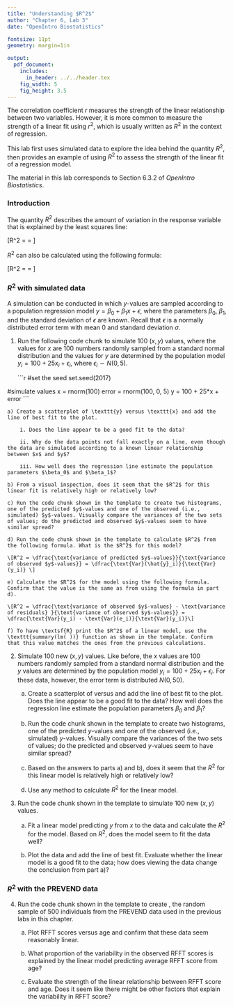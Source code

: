 ```yaml
---
title: "Understanding $R^2$"
author: "Chapter 6, Lab 3"
date: "OpenIntro Biostatistics"

fontsize: 11pt
geometry: margin=1in

output:
  pdf_document:
    includes:
      in_header: ../../header.tex
    fig_width: 5
    fig_height: 3.5
---
```


\begin{small}
	
	\textbf{Topics}
	\begin{itemize}
	  \item $R^2$ with simulated data
	  \item $R^2$ with the PREVEND data
	\end{itemize}
	
\end{small}

The correlation coefficient $r$ measures the strength of the linear relationship between two variables. However, it is more common to measure the strength of a linear fit using $r^2$, which is usually written as $R^2$ in the context of regression.

This lab first uses simulated data to explore the idea behind the quantity $R^2$, then provides an example of using $R^2$ to assess the strength of the linear fit of a regression model.

The material in this lab corresponds to Section 6.3.2 of *OpenIntro Biostatistics*.

\vspace{0.5cm}


### Introduction

The quantity $R^2$ describes the amount of variation in the response variable that is explained by the least squares line:

\[R^2 = \dfrac{\text{variance of predicted $y$-values}}{\text{variance of observed $y$-values}} = \dfrac{\text{Var}(\hat{y}_i)}{\text{Var}(y_i)} \]

$R^2$ can also be calculated using the following formula:

\[R^2 = \dfrac{\text{variance of observed $y$-values} - \text{variance of residuals} }{\text{variance of observed $y$-values}} = \dfrac{\text{Var}(y_i) - \text{Var}(e_i)}{\text{Var}(y_i)}\]


\newpage

### $R^2$ with simulated data

A simulation can be conducted in which $y$-values are sampled according to a population regression model $y = \beta_0 + \beta_1x + \epsilon$, where the parameters $\beta_0$, $\beta_1$, and the standard deviation of $\epsilon$ are known. Recall that $\epsilon$ is a normally distributed error term with mean 0 and standard deviation $\sigma$.

1. Run the following code chunk to simulate 100 $(x, y)$ values, where the values for $x$ are 100 numbers randomly sampled from a standard normal distribution and the values for $y$ are determined by the population model $y_i = 100 + 25x_i + \epsilon_i$, where $\epsilon_i \sim N(0, 5)$.

    ```r
#set the seed
set.seed(2017)

#simulate values
x = rnorm(100)
error = rnorm(100, 0, 5)
y = 100 + 25*x + error
```

    a) Create a scatterplot of \texttt{y} versus \texttt{x} and add the line of best fit to the plot. 
    
        i. Does the line appear to be a good fit to the data?
    
        ii. Why do the data points not fall exactly on a line, even though the data are simulated according to a known linear relationship between $x$ and $y$?
        
        iii. How well does the regression line estimate the population parameters $\beta_0$ and $\beta_1$?
        
    b) From a visual inspection, does it seem that the $R^2$ for this linear fit is relatively high or relatively low?
    
    c) Run the code chunk shown in the template to create two histograms, one of the predicted $y$-values and one of the observed (i.e., simulated) $y$-values. Visually compare the variances of the two sets of values; do the predicted and observed $y$-values seem to have similar spread?
    
    d) Run the code chunk shown in the template to calculate $R^2$ from the following formula. What is the $R^2$ for this model?
    
    \[R^2 = \dfrac{\text{variance of predicted $y$-values}}{\text{variance of observed $y$-values}} = \dfrac{\text{Var}(\hat{y}_i)}{\text{Var}(y_i)} \]
    
    e) Calculate the $R^2$ for the model using the following formula. Confirm that the value is the same as from using the formula in part d).
    
    \[R^2 = \dfrac{\text{variance of observed $y$-values} - \text{variance of residuals} }{\text{variance of observed $y$-values}} = \dfrac{\text{Var}(y_i) - \text{Var}(e_i)}{\text{Var}(y_i)}\]
    
    f) To have \textsf{R} print the $R^2$ of a linear model, use the \texttt{summary(lm( ))} function as shown in the template. Confirm that this value matches the ones from the previous calculations.

\newpage
    
2. Simulate 100 new $(x, y)$ values. Like before, the $x$ values are 100 numbers randomly sampled from a standard normal distribution and the $y$ values are determined by the population model $y_i = 100 + 25x_i + \epsilon_i$. For these data, however, the error term is distributed $N(0, 50)$.

    a) Create a scatterplot of \texttt{y} versus \texttt{x} and add the line of best fit to the plot. Does the line appear to be a good fit to the data? How well does the regression line estimate the population parameters $\beta_0$ and $\beta_1$?
    
    b) Run the code chunk shown in the template to create two histograms, one of the predicted $y$-values and one of the observed (i.e., simulated) $y$-values. Visually compare the variances of the two sets of values; do the predicted and observed $y$-values seem to have similar spread?
    
    c) Based on the answers to parts a) and b), does it seem that the $R^2$ for this linear model is relatively high or relatively low? 
    
    d) Use any method to calculate $R^2$ for the linear model.
    

3. Run the code chunk shown in the template to simulate 100 new $(x, y)$ values. 

    a) Fit a linear model predicting $y$ from $x$ to the data and calculate the $R^2$ for the model. Based on $R^2$, does the model seem to fit the data well?
    
    b) Plot the data and add the line of best fit. Evaluate whether the linear model is a good fit to the data; how does viewing the data change the conclusion from part a)?
    

### $R^2$ with the PREVEND data

4. Run the code chunk shown in the template to create \texttt{prevend.sample}, the random sample of 500 individuals from the PREVEND data used in the previous labs in this chapter.

    a) Plot RFFT scores versus age and confirm that these data seem reasonably linear.
    
    b) What proportion of the variability in the observed RFFT scores is explained by the linear model predicting average RFFT score from age?
    
    c) Evaluate the strength of the linear relationship between RFFT score and age. Does it seem like there might be other factors that explain the variability in RFFT score?